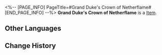 <%-- [PAGE_INFO]
PageTitle=#Grand Duke's Crown of Netherflame#
[END_PAGE_INFO] --%>
{{Item Infobox
|id          = 51151
|image       = Item Grand Duke's Crown of Netherflame.png
|type        = 
|invCategory = Relics
|rarity      = 4
|effect      = 
|description = A crown of unceasing flame, with its burning ambition serving as its inexhaustible fuel.
|source1     = [[Cavern of Corrosion: Fyxestroll Garden]]
}}
'''Grand Duke's Crown of Netherflame''' is a [[Item]].

==Other Languages==
{{Other Languages
|en   = Grand Duke's Crown of Netherflame
|zhs  = 大公的冥焰冠冕
|zht  = 大公的冥焰冠冕
|ja   = 大公の冥焔の冠
|ko   = 대공의 지옥불 면류관
|es   = Corona de llamas infernales del gran duque
|fr   = Couronne de flammes éternelles du grand duc
|ru   = Пламенная корона герцога
|th   = Grand Duke's Crown of Netherflame
|vi   = Vương Miện Địa Ngục Đại Công Tước
|de   = Infernokrone des Erzherzogs
|id   = Grand Duke's Crown of Netherflame
|pt   = Coroa de Chama Infernal do Grão-Duque
}}

==Change History==
{{Change History|2.0}}